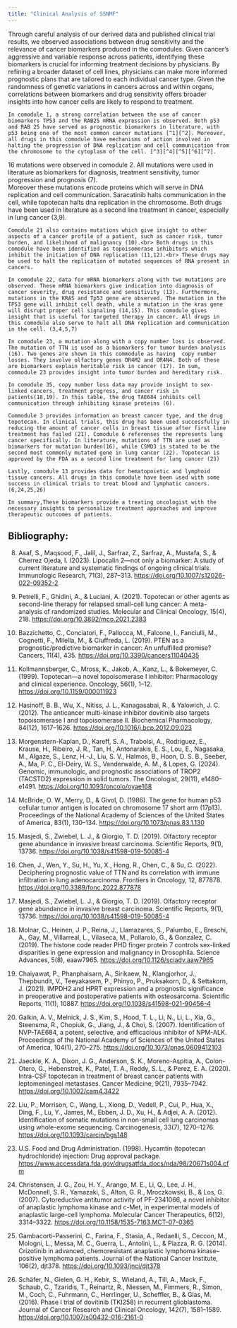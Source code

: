 ```yaml
---
title: "Clinical Analysis of SSNMF"
---
```


Through careful analysis of our derived data and published clinical trial results, we observed associations between drug sensitivity and the relevance of cancer biomarkers produced in the comodules. Given cancer's aggressive and variable response across patients, identifying these biomarkers is crucial for informing treatment decisions by physicians. By refining a broader dataset of cell lines, physicians can make more informed prognostic plans that are tailored to each  individual cancer type. Given the randomness of genetic variations in cancers across and within organs, correlations between biomarkers and drug sensitivity offers broader insights into how cancer cells are likely to respond to treatment.  
	
	In comodule 1, a strong correlation between the use of cancer biomarkers TP53 and the RAB25 mRNA expression is observed. Both p53 and RAB 25 have served as prognostic biomarkers in literature, with p53 being one of the most common cancer mutations [^1][^2]. Moreover, all drugs in this comodule have mechanisms of action involved in halting the progression of DNA replication and cell communication from the chromosome to the cytoplasm of the cell. [^3][^4][^5][^6][^7].  
  
  16 mutations were observed in comodule 2. All mutations were used in literature as biomarkers for diagnosis, treatment sensitivity, tumor progression and prognosis (7).<br> Moreover these mutations encode proteins which will serve in DNA replication and cell communication. Saracatinib halts communication in the cell, while topotecan halts dna replication in the chromosome. Both drugs have been used in literature as a second line treatment in cancer, especially in lung cancer (3,9).  
	
	Comodule 21 also contains mutations which give insight to other aspects of a cancer profile of a patient, such as cancer risk, tumor burden, and likelihood of malignancy (10).<br> Both drugs in this comodule have been identified as topoisomerase inhibitors which inhibit the initiation of DNA replication (11,12).<br> These drugs may be used to halt the replication of mutated sequences of RNA present in cancers.  
	
	In comodule 22, data for mRNA biomarkers along with two mutations are observed. These mRNA biomarkers give indication into diagnosis of cancer severity, drug resistance and sensitivity (13). Furthermore, mutations in the KRAS and Tp53 gene are observed. The mutation in the TP53 gene will inhibit cell death, while a mutation in the kras gene will disrupt proper cell signaling (14,15). This comodule gives insight that is useful for targeted therapy in cancer. All drugs in this comodule also serve to halt all DNA replication and communication in the cell. (3,4,5,7)  
	
	In comodule 23, a mutation along with a copy number loss is observed. The mutation of TTN is used as a biomarkers for tumor burden analysis (16). Two genes are shown in this commodule as having  copy number losses. They involve olfactory genes OR4M2 and OR4N4. Both of these are biomarkers explain heritable risk in cancer (17). In sum, commodule 23 provides insight into tumor burden and hereditary risk.  
	
	In comodule 35, copy number loss data may provide insight to sex-linked cancers, treatment progress, and cancer risk in patients(18,19). In this table, the drug TAE684 inhibits cell communication through inhibiting kinase proteins (6).  
	
	Commodule 3 provides information on breast cancer type, and the drug topotecan. In clinical trials, this drug has been used successfully in reducing the amount of cancer cells in breast tissue after first line treatment has failed (21). Comodule 6 referenses the represents lung cancer specifically. In literature, mutations of TTN are used as biomarkers for mutation burden(16), while CSMD3 is stated to be the second most commonly mutated gene in lung cancer (22). Topotecan is approved by the FDA as a second line treatment for lung cancer (23)  
	
	Lastly, comodule 13 provides data for hematopoietic and lymphoid tissue cancers. All drugs in this comodule have been used with some success in clinical trials to treat blood and lymphatic cancers. (6,24,25,26)  
 	
 	In summary,These biomarkers provide a treating oncologist with the necessary insights to personalize treatment approaches and improve therapeutic outcomes of patients.  

## Bibliography:<br> 
[^1]: Xiong, J., Li, S., & Zeng, X. (2017). High Rab25 expression associates with Ki67/TP53/CD133/VEGFR expression predicts poor prognosis in gastric cancer. International journal of clinical and experimental pathology, 10(7), 7792–7800.   

[^2]: Sharma, S., Carlson, S., Gregory-Flores, A., Hinojo-Perez, A., Olson, A., & Thippeswamy, T. (2021). Mechanisms of disease-modifying effect of saracatinib (AZD0530), a Src/Fyn tyrosine kinase inhibitor, in the rat kainate model of temporal lobe epilepsy. Neurobiology of Disease, 156, 105410. [https://doi.org/10.1016/j.nbd.2021.105410](https://doi.org/10.1016/j.nbd.2021.105410) <br>

[^3]: Ramos, R., & Vale, N. (2024). Dual drug repurposing: The example of saracatinib. International Journal of Molecular Sciences, 25(8), 4565. [https://doi.org/10.3390/ijms25084565](https://doi.org/10.3390/ijms25084565)<br>

[^4]: Opdam, F. L., Guchelaar, H.-J., Beijnen, J. H., & Schellens, J. H. M. (2012). Lapatinib for advanced or metastatic breast cancer. The Oncologist, 17(4), 536–542. [https://doi.org/10.1634/theoncologist.2011-0461](https://doi.org/10.1634/theoncologist.2011-0461)<br>

[^5]: Weber, J. S., Levit, L. A., Adamson, P. C., Bruinooge, S. S., Burris, H. A., Carducci, M. A., Gönen, M., Keefe, S. M., Waterhouse, D. M., Weiner, S. L., & Schuchter, L. M. (2025). The critical role of phase I trials in cancer research and treatment. Journal of Clinical Oncology, 43(5), 123-134. [https://doi.org/10.1200/JCO.24.01034](https://doi.org/10.1200/JCO.24.01034)<br>

[^6]: Galkin, A. V., Melnick, J. S., Kim, S., Hood, T. L., Li, N., Li, L., Xia, G., Steensma, R., Chopiuk, G., Jiang, J., & Gray, N. S. (2007). Identification of NVP-TAE684, a potent, selective, and efficacious inhibitor of NPM-ALK. Proceedings of the National Academy of Sciences of the United States of America, 104(1), 270–275. [https://doi.org/10.1073/pnas.0609412103](https://doi.org/10.1073/pnas.0609412103)<br>

[^7]: Takahashi, N., Hao, Z., Villaruz, L. C., Zhang, J., Ruiz, J., Petty, W. J., Mamdani, H., Riess, J. W., Nieva, J., Pachecho, J. M., Fuld, A. D., Shum, E., Chauhan, A., Nichols, S., Shimellis, H., McGlone, J., Sciuto, L., Pinkiert, D., Graham, C., Shelat, M., … Thomas, A. (2023). Berzosertib Plus Topotecan vs Topotecan Alone in Patients With Relapsed Small Cell Lung Cancer: A Randomized Clinical Trial. JAMA oncology, 9(12), 1669–1677. [https://doi.org/10.1001/jamaoncol.2023.4025](https://doi.org/10.1001/jamaoncol.2023.4025)<br> 

8. Asaf, S., Maqsood, F., Jalil, J., Sarfraz, Z., Sarfraz, A., Mustafa, S., & Cherrez Ojeda, I. (2023). Lipocalin 2—not only a biomarker: A study of current literature and systematic findings of ongoing clinical trials. Immunologic Research, 71(3), 287–313. [https://doi.org/10.1007/s12026-022-09352-2](https://doi.org/10.1007/s12026-022-09352-2) <br>

9. Petrelli, F., Ghidini, A., & Luciani, A. (2021). Topotecan or other agents as second-line therapy for relapsed small-cell lung cancer: A meta-analysis of randomized studies. Molecular and Clinical Oncology, 15(4), 218. [https://doi.org/10.3892/mco.2021.2383](https://doi.org/10.3892/mco.2021.2383) <br>

10. Bazzichetto, C., Conciatori, F., Pallocca, M., Falcone, I., Fanciulli, M., Cognetti, F., Milella, M., & Ciuffreda, L. (2019). PTEN as a prognostic/predictive biomarker in cancer: An unfulfilled promise? Cancers, 11(4), 435. [https://doi.org/10.3390/cancers11040435](https://doi.org/10.3390/cancers11040435) <br>

11. Kollmannsberger, C., Mross, K., Jakob, A., Kanz, L., & Bokemeyer, C. (1999). Topotecan—a novel topoisomerase I inhibitor: Pharmacology and clinical experience. Oncology, 56(1), 1–12. [https://doi.org/10.1159/000011923](https://doi.org/10.1159/000011923) <br>

12. Hasinoff, B. B., Wu, X., Nitiss, J. L., Kanagasabai, R., & Yalowich, J. C. (2012). The anticancer multi-kinase inhibitor dovitinib also targets topoisomerase I and topoisomerase II. Biochemical Pharmacology, 84(12), 1617–1626. [https://doi.org/10.1016/j.bcp.2012.09.023](https://doi.org/10.1016/j.bcp.2012.09.023) <br>

13. Morgenstern-Kaplan, D., Kareff, S. A., Trabolsi, A., Rodriguez, E., Krause, H., Ribeiro, J. R., Tan, H., Antonarakis, E. S., Lou, E., Nagasaka, M., Algaze, S., Lenz, H.-J., Liu, S. V., Halmos, B., Hoon, D. S. B., Seeber, A., Ma, P. C., El-Deiry, W. S., Vanderwalde, A. M., & Lopes, G. (2024). Genomic, immunologic, and prognostic associations of TROP2 (TACSTD2) expression in solid tumors. The Oncologist, 29(11), e1480–e1491. [https://doi.org/10.1093/oncolo/oyae168](https://doi.org/10.1093/oncolo/oyae168) <br>

14. McBride, O. W., Merry, D., & Givol, D. (1986). The gene for human p53 cellular tumor antigen is located on chromosome 17 short arm (17p13). Proceedings of the National Academy of Sciences of the United States of America, 83(1), 130–134. [https://doi.org/10.1073/pnas.83.1.130](https://doi.org/10.1073/pnas.83.1.130) <br>

15. Masjedi, S., Zwiebel, L. J., & Giorgio, T. D. (2019). Olfactory receptor gene abundance in invasive breast carcinoma. Scientific Reports, 9(1), 13736. [https://doi.org/10.1038/s41598-019-50085-4](https://doi.org/10.1038/s41598-019-50085-4) <br>

16. Chen, J., Wen, Y., Su, H., Yu, X., Hong, R., Chen, C., & Su, C. (2022). Deciphering prognostic value of TTN and its correlation with immune infiltration in lung adenocarcinoma. Frontiers in Oncology, 12, 877878. [https://doi.org/10.3389/fonc.2022.877878](https://doi.org/10.3389/fonc.2022.877878) <br>

17. Masjedi, S., Zwiebel, L. J., & Giorgio, T. D. (2019). Olfactory receptor gene abundance in invasive breast carcinoma. Scientific Reports, 9(1), 13736. [https://doi.org/10.1038/s41598-019-50085-4](https://doi.org/10.1038/s41598-019-50085-4) <br>

18. Molnar, C., Heinen, J. P., Reina, J., Llamazares, S., Palumbo, E., Breschi, A., Gay, M., Villarreal, L., Vilaseca, M., Pollarolo, G., & González, C. (2019). The histone code reader PHD finger protein 7 controls sex-linked disparities in gene expression and malignancy in Drosophila. Science Advances, 5(8), eaaw7965. [https://doi.org/10.1126/sciadv.aaw7965](https://doi.org/10.1126/sciadv.aaw7965) <br>

19. Chaiyawat, P., Phanphaisarn, A., Sirikaew, N., Klangjorhor, J., Thepbundit, V., Teeyakasem, P., Phinyo, P., Pruksakorn, D., & Settakorn, J. (2021). IMPDH2 and HPRT expression and a prognostic significance in preoperative and postoperative patients with osteosarcoma. Scientific Reports, 11(1), 10887. [https://doi.org/10.1038/s41598-021-90456-4](https://doi.org/10.1038/s41598-021-90456-4) <br>

20. Galkin, A. V., Melnick, J. S., Kim, S., Hood, T. L., Li, N., Li, L., Xia, G., Steensma, R., Chopiuk, G., Jiang, J., & Choi, S. (2007). Identification of NVP-TAE684, a potent, selective, and efficacious inhibitor of NPM-ALK. Proceedings of the National Academy of Sciences of the United States of America, 104(1), 270–275. [https://doi.org/10.1073/pnas.0609412103](https://doi.org/10.1073/pnas.0609412103) <br>

21. Jaeckle, K. A., Dixon, J. G., Anderson, S. K., Moreno-Aspitia, A., Colon-Otero, G., Hebenstreit, K., Patel, T. A., Reddy, S. L., & Perez, E. A. (2020). Intra-CSF topotecan in treatment of breast cancer patients with leptomeningeal metastases. Cancer Medicine, 9(21), 7935–7942. [https://doi.org/10.1002/cam4.3422](https://doi.org/10.1002/cam4.3422) <br>

22. Liu, P., Morrison, C., Wang, L., Xiong, D., Vedell, P., Cui, P., Hua, X., Ding, F., Lu, Y., James, M., Ebben, J. D., Xu, H., & Adjei, A. A. (2012). Identification of somatic mutations in non-small cell lung carcinomas using whole-exome sequencing. Carcinogenesis, 33(7), 1270–1276. [https://doi.org/10.1093/carcin/bgs148](https://doi.org/10.1093/carcin/bgs148)<br>

23. U.S. Food and Drug Administration. (1998). Hycamtin (topotecan hydrochloride) injection: Drug approval package. [https://www.accessdata.fda.gov/drugsatfda_docs/nda/98/20671s004.cfm](https://www.accessdata.fda.gov/drugsatfda_docs/nda/98/20671s004.cfm) <br>

24. Christensen, J. G., Zou, H. Y., Arango, M. E., Li, Q., Lee, J. H., McDonnell, S. R., Yamazaki, S., Alton, G. R., Mroczkowski, B., & Los, G. (2007). Cytoreductive antitumor activity of PF-2341066, a novel inhibitor of anaplastic lymphoma kinase and c-Met, in experimental models of anaplastic large-cell lymphoma. Molecular Cancer Therapeutics, 6(12), 3314–3322. [https://doi.org/10.1158/1535-7163.MCT-07-0365](https://doi.org/10.1158/1535-7163.MCT-07-0365) <br>

25. Gambacorti-Passerini, C., Farina, F., Stasia, A., Redaelli, S., Ceccon, M., Mologni, L., Messa, M. C., Guerra, L., Antolini, L., & Piazza, R. G. (2014). Crizotinib in advanced, chemoresistant anaplastic lymphoma kinase–positive lymphoma patients. Journal of the National Cancer Institute, 106(2), djt378. [https://doi.org/10.1093/jnci/djt378](https://doi.org/10.1093/jnci/djt378) <br>

26. Schäfer, N., Gielen, G. H., Kebir, S., Wieland, A., Till, A., Mack, F., Schaub, C., Tzaridis, T., Reinartz, R., Niessen, M., Fimmers, R., Simon, M., Coch, C., Fuhrmann, C., Herrlinger, U., Scheffler, B., & Glas, M. (2016). Phase I trial of dovitinib (TKI258) in recurrent glioblastoma. Journal of Cancer Research and Clinical Oncology, 142(7), 1581–1589. [https://doi.org/10.1007/s00432-016-2161-0](https://doi.org/10.1007/s00432-016-2161-0) <br>
